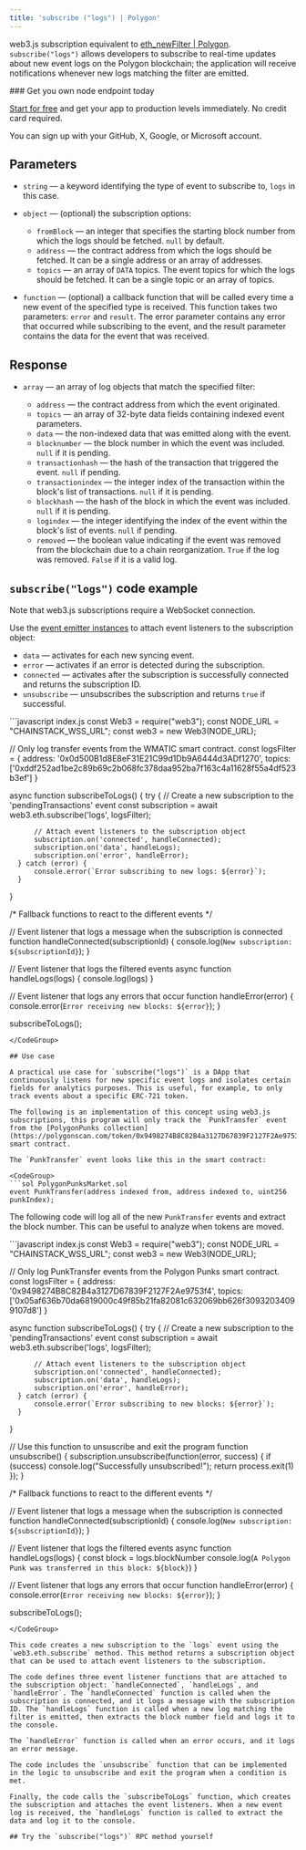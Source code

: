 ```yaml
---
title: 'subscribe ("logs") | Polygon'
---
```


web3.js subscription equivalent to [eth\_newFilter | Polygon](/reference/newfilter). `subscribe("logs")` allows developers to subscribe to real-time updates about new event logs on the Polygon blockchain; the application will receive notifications whenever new logs matching the filter are emitted.

<Check>
  ### Get you own node endpoint today

  [Start for free](https://console.chainstack.com/) and get your app to production levels immediately. No credit card required.

  You can sign up with your GitHub, X, Google, or Microsoft account.
</Check>

## Parameters

* `string` — a keyword identifying the type of event to subscribe to, `logs` in this case.

* `object` — (optional) the subscription options:

  * `fromBlock` — an integer that specifies the starting block number from which the logs should be fetched. `null` by default.
  * `address` — the contract address from which the logs should be fetched. It can be a single address or an array of addresses.
  * `topics` — an array of `DATA` topics. The event topics for which the logs should be fetched. It can be a single topic or an array of topics.

* `function` — (optional) a callback function that will be called every time a new event of the specified type is received. This function takes two parameters: `error` and `result`. The error parameter contains any error that occurred while subscribing to the event, and the result parameter contains the data for the event that was received.

## Response

* `array` — an array of log objects that match the specified filter:

  * `address` — the contract address from which the event originated.
  * `topics` — an array of 32-byte data fields containing indexed event parameters.
  * `data` — the non-indexed data that was emitted along with the event.
  * `blocknumber` — the block number in which the event was included. `null` if it is pending.
  * `transactionhash` — the hash of the transaction that triggered the event. `null` if pending.
  * `transactionindex` — the integer index of the transaction within the block's list of transactions. `null` if it is pending.
  * `blockhash` — the hash of the block in which the event was included. `null` if it is pending.
  * `logindex` — the integer identifying the index of the event within the block's list of events. `null` if pending.
  * `removed` — the boolean value indicating if the event was removed from the blockchain due to a chain reorganization. `True` if the log was removed. `False` if it is a valid log.

## `subscribe("logs")` code example

<Info>
  Note that web3.js subscriptions require a WebSocket connection.
</Info>

Use the [event emitter instances](https://web3js.readthedocs.io/en/v1.2.11/web3-eth-subscribe.html#eth-subscription-return) to attach event listeners to the subscription object:

* `data` — activates for each new syncing event.
* `error` — activates if an error is detected during the subscription.
* `connected` — activates after the subscription is successfully connected and returns the subscription ID.
* `unsubscribe` — unsubscribes the subscription and returns `true` if successful.

<CodeGroup>
  ```javascript index.js
  const Web3 = require("web3");
  const NODE_URL = "CHAINSTACK_WSS_URL";
  const web3 = new Web3(NODE_URL);

  // Only log transfer events from the WMATIC smart contract.
  const logsFilter = {
      address: '0x0d500B1d8E8eF31E21C99d1Db9A6444d3ADf1270',
      topics: ['0xddf252ad1be2c89b69c2b068fc378daa952ba7f163c4a11628f55a4df523b3ef']
  }

  async function subscribeToLogs() {
      try {
          // Create a new subscription to the 'pendingTransactions' event
          const subscription = await web3.eth.subscribe('logs', logsFilter);

          // Attach event listeners to the subscription object
          subscription.on('connected', handleConnected);
          subscription.on('data', handleLogs);
          subscription.on('error', handleError);
      } catch (error) {
          console.error(`Error subscribing to new logs: ${error}`);
      }
  }

  /* Fallback functions to react to the different events */

  // Event listener that logs a message when the subscription is connected
  function handleConnected(subscriptionId) {
      console.log(`New subscription: ${subscriptionId}`);
  }

  // Event listener that logs the filtered events
  async function handleLogs(logs) {
      console.log(logs)
  }

  // Event listener that logs any errors that occur
  function handleError(error) {
      console.error(`Error receiving new blocks: ${error}`);
  }

  subscribeToLogs();
  ```
</CodeGroup>

## Use case

A practical use case for `subscribe("logs")` is a DApp that continuously listens for new specific event logs and isolates certain fields for analytics purposes. This is useful, for example, to only track events about a specific ERC-721 token.

The following is an implementation of this concept using web3.js subscriptions, this program will only track the `PunkTransfer` event from the [PolygonPunks collection](https://polygonscan.com/token/0x9498274B8C82B4a3127D67839F2127F2Ae9753f4#code) smart contract.

The `PunkTransfer` event looks like this in the smart contract:

<CodeGroup>
  ```sol PolygonPunksMarket.sol
  event PunkTransfer(address indexed from, address indexed to, uint256 punkIndex);
  ```
</CodeGroup>

The following code will log all of the new `PunkTransfer` events and extract the block number. This can be useful to analyze when tokens are moved.

<CodeGroup>
  ```javascript index.js
  const Web3 = require("web3");
  const NODE_URL = "CHAINSTACK_WSS_URL";
  const web3 = new Web3(NODE_URL);

  // Only log PunkTransfer events from the Polygon Punks smart contract.
  const logsFilter = {
      address: '0x9498274B8C82B4a3127D67839F2127F2Ae9753f4',
      topics: ['0x05af636b70da6819000c49f85b21fa82081c632069bb626f30932034099107d8']
  }

  async function subscribeToLogs() {
      try {
          // Create a new subscription to the 'pendingTransactions' event
          const subscription = await web3.eth.subscribe('logs', logsFilter);

          // Attach event listeners to the subscription object
          subscription.on('connected', handleConnected);
          subscription.on('data', handleLogs);
          subscription.on('error', handleError);
      } catch (error) {
          console.error(`Error subscribing to new blocks: ${error}`);
      }
  }

  // Use this function to unsuscribe and exit the program
  function unsubscribe() {
      subscription.unsubscribe(function(error, success) {
          if (success) console.log("Successfully unsubscribed!");
          return process.exit(1)
      });
  }

  /* Fallback functions to react to the different events */

  // Event listener that logs a message when the subscription is connected
  function handleConnected(subscriptionId) {
      console.log(`New subscription: ${subscriptionId}`);
  }

  // Event listener that logs the filtered events
  async function handleLogs(logs) {
      const block = logs.blockNumber
      console.log(`A Polygon Punk was transferred in this block: ${block}`)
  }

  // Event listener that logs any errors that occur
  function handleError(error) {
      console.error(`Error receiving new blocks: ${error}`);
  }

  subscribeToLogs();
  ```
</CodeGroup>

This code creates a new subscription to the `logs` event using the `web3.eth.subscribe` method. This method returns a subscription object that can be used to attach event listeners to the subscription.

The code defines three event listener functions that are attached to the subscription object: `handleConnected`, `handleLogs`, and `handleError`. The `handleConnected` function is called when the subscription is connected, and it logs a message with the subscription ID. The `handleLogs` function is called when a new log matching the filter is emitted, then extracts the block number field and logs it to the console.

The `handleError` function is called when an error occurs, and it logs an error message.

The code includes the `unsubscribe` function that can be implemented in the logic to unsubscribe and exit the program when a condition is met.

Finally, the code calls the `subscribeToLogs` function, which creates the subscription and attaches the event listeners. When a new event log is received, the `handleLogs` function is called to extract the data and log it to the console.

## Try the `subscribe("logs")` RPC method yourself

